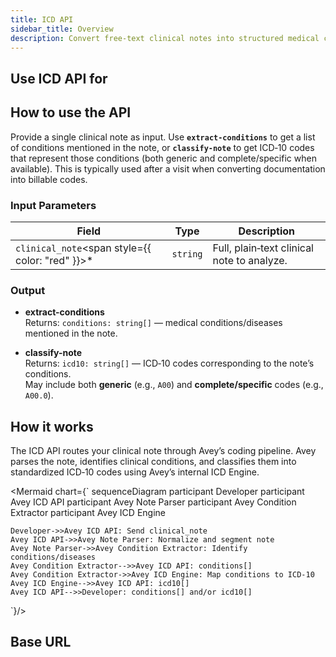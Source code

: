 ```yaml
---
title: ICD API
sidebar_title: Overview
description: Convert free‑text clinical notes into structured medical concepts and ICD‑10 codes
---
```


## Use ICD API for

<Cards>
  <Card
    title="ICD coding from notes"
    description="Turn a clinician's free‑text note into ICD‑10 codes"
  />
  <Card
    title="Condition extraction"
    description="Identify medical conditions/diseases mentioned in the note"
  />
</Cards>

## How to use the API

Provide a single clinical note as input. Use **`extract-conditions`** to get a list of conditions mentioned in the note, or **`classify-note`** to get ICD‑10 codes that represent those conditions (both generic and complete/specific when available). This is typically used after a visit when converting documentation into billable codes.

### Input Parameters

| Field                                                  | Type     | Description |
|-------------------------------------------------------|----------|-------------|
| `clinical_note`<span style={{ color: "red" }}>*</span> | `string` | Full, plain‑text clinical note to analyze. |

### Output

- **extract-conditions**  
  Returns: `conditions: string[]` — medical conditions/diseases mentioned in the note.

- **classify-note**  
  Returns: `icd10: string[]` — ICD‑10 codes corresponding to the note’s conditions.  
  May include both **generic** (e.g., `A00`) and **complete/specific** codes (e.g., `A00.0`).  

## How it works

The ICD API routes your clinical note through Avey’s coding pipeline. Avey parses the note, identifies clinical conditions, and classifies them into standardized ICD‑10 codes using Avey’s internal ICD Engine.

<Mermaid chart={`
sequenceDiagram
    participant Developer
    participant Avey ICD API
    participant Avey Note Parser
    participant Avey Condition Extractor
    participant Avey ICD Engine

    Developer->>Avey ICD API: Send clinical_note
    Avey ICD API->>Avey Note Parser: Normalize and segment note
    Avey Note Parser->>Avey Condition Extractor: Identify conditions/diseases
    Avey Condition Extractor-->>Avey ICD API: conditions[]
    Avey Condition Extractor->>Avey ICD Engine: Map conditions to ICD-10
    Avey ICD Engine-->>Avey ICD API: icd10[]
    Avey ICD API-->>Developer: conditions[] and/or icd10[]
`}/>

## Base URL

